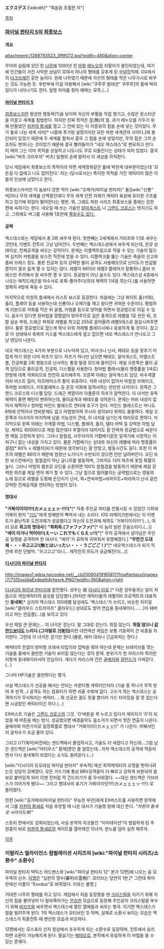 '''エクスデス''' ''Exdeath''[* "죽음을 초월한 자"]

[[목차]]

=== [[파이널 판타지 5]]의 [[최종보스]] ===
==== 개요 ====
attachment:/1288793523_3fftf072.jpg?width=480&align=center

무아의 삼림에 있던 한 [[나무]]에 1000년 전 [[마왕]] [[에누오]]의 지팡이가 봉인되었는데, 여기에 인간들이 가진 사악한 상념이 모여서 하나의 형태를 갖추게 된 상념집적체. OG에서의 [[다크브레인]] 같은 놈이다. 원래 나무였기 때문에 자신의 형태를 작은 나무가시로 바꾸는 것도 가능한 듯. 후반부에 이걸 이용해서 [wiki:"쿠루루 발데션" 쿠루루]의 몸에 박혀 있다가 나타나기도 한다. 일명 자아를 찾아 헤메는 묘목.(…)

==== [[파이널 판타지 5]] ====
[[최종보스]]지만 왕성한 행동력(?)을 보이며 자신의 부활을 직접 챙기고, 수많은 몬스터군을 이끌고 세계를 침범한다. 하지만 진짜 목적은 [[무]](無)의 힘. 과거 에누오를 가두기 위해 만들었던 [[차원의 틈새]]를 열고 그 안에 있는 이 미증유의 힘을 손에 넣는 것이었다. 무가 둘로 나뉜 세계 사이[* 나중에 추가된 설정이지만 모든 파판 세계관의 사이다.]에 봉인되어 있었기 때문에 두 세계를 합쳐서 결국 그 힘을 손에 넣었지만, 무의 힘은 그의 손조차도 벗어나는 것이었기 때문에 결국 빨려들어가 "네오 엑스데스"로 변모하고 만다. 이 때의 그는 이미 목적을 상실하고 너도나도 무로 되돌린다는 상태가 되어 있었다. 결국 [wiki:"버츠 크라우저" 버츠] 일행의 손에 발려서 이 세상을 하직한다.

당시 게임에서 최종보스의 목적이라 하면 세계정복같은 틀에 박힌게 대부분이었는데 '모든걸 다 없애고 나도 없어진다.' 라는 (당시로서는) 특이한 목적을 가진 캐릭터라 많은 이들의 인상에 남았다고 한다.

최종보스라지만 이 놈보다 강한 적이 [wiki:"오메가(파이널 판타지)" 둘][wiki:"신룡" 씩]이나 무의 세계를 산책중인데다 무의 세계 던전 자체가 캐릭터 육성에 유리한 구조를 하고 있기에 위엄이 떨어진다는 평판. 뭐, 그래도 파판 시리즈 최종보스들 중에는 강한 편에 속하기는 한다. 네오일 때 쓰는 기술인 [[알마게스트]] 나 [[그랜드 크로스]]는 멋지기도 하고. 그외에도 버그를 사용해 1초만에 [https://www.youtube.com/watch?v=4slPvEYkx4s 죽일수도 있다.]

==== 공략 ====
엑스데스와는 게임에서 총 3회 싸우게 된다. 첫번째는 2세계에서 가라프와 1:1로 싸우는 것인데, 이벤트 전투라 그냥 넘어간다. 두번째는 엑스데스성에서 싸우게 되는데, 온갖 상태이상, 전체공격을 써오는 강적이다. 문제는 리플렉트링으로 막을 수 있는 기술이 많으며 심지어 카벙클을 보스전 직전에 얻을 수 있다. 리플렉크를 뚫는 기술은 죽음의 선고와 좀비 브레스 정도. 물론 진공파 등의 강력한 물리 공격도 사용해오므로 난이도가 반감될 뿐이지 결코 쉽게 깰 수 있지는 않다. 레벨이 66이라 레벨3 플레어가 잘통하니 좀비 브레스만 주의해서 잘 싸우면 깰 수 있다. 정공법이 아닌 꼼수도 있다. 엑스데스성 4층에서 나오는 매직드래곤을 마수사로 포획-풀어주다(최대 체력의 1/4을 깎는다.)를 사용하면 정확히 4방에 죽일 수 있다.

마지막으로 차원의 틈새에서 라스트 보스로 등장한다. 처음에는 그냥 화이트 홀(석화), 홀리, 플레어 등을 사용하는데 신룡이나 오메가를 깨고 왔다면 귀여운 수준이다. 평범하게 리본으로 석화를 막은 뒤 골렘, 카벙클 등으로 방어를 하면서 정공법으로 이길 수 있다. 꼼수가 있다면 청마법을 얄짤없이 맞아주므로 검은 충격으로 레벨을 1로 만든 뒤, 조합 삼손 파워, 드래곤 파워로 레벨을 최고값 255로 끌어올려 레벨5데스로 끔살시켜주면 된다. 물론 정공법으로 잡는게 워낙 쉬워 저레벨 플레이시에나 응용하게 될 것이다. 참고로 이 상태에서 축복의 키스를 엑스데스에게 걸고 잡으면 네오 엑스데스가 안나오고 그냥 엔딩이 나온다.

네오 엑스데스는 4가지 부분으로 나누어져 있고, 버서크나 난사, 메테오 등을 맞추기 어렵게 하기 위한 더미 파츠가 있다. 파츠가 하나만 남으면 메테오, 알마게스트, 마엘스트롬, 진공파를 2회 행동으로 난사하는 통칭 발광 모드에 들어간다. 제일 오른쪽은 물리 공격 담당으로 물리공격, 진공파, 디스펠을 사용한다. 청마법 플래시(물리 명중률을 1/4로) 한방에 대폭 약화되므로 천천히 요리해주자. 오른쪽 아래는 알마게스트 담당. 마수계열이라 비스트 킬러, 아르테미스의 활이 유효하다. 석화 내성이 없어서 마법검 브레이크, 흑마법 브레이크, 카토블레파스 등 온갖 석화에 일격사하는 만만한 녀석이다. 왼쪽은 그랜드 크로스와 디스펠 담당. 드래곤 계열이라 아폴론의 하프가 잘먹힌다. 이 녀석만 유독 체력이 줄면 패턴이 변화하는데, 물리공격과 메테오를 섞어온다. 문제는 마비 내성이 없어서 채찍이나 청마법 마인드 블래스트 연타에 호구가 된다. 마인드 블래스트는 마나도 6밖에 안먹어서 연비문제도 없고 마법방어력 무시라 생각보다 위력도 쏠쏠하다. 제일 오른쪽과 이녀석이 마지막에 남을 가능성이 큰데, 이 녀석을 남기는게 여러모로 편하다. 마지막으로 왼쪽 아래는 가계열 마법, 디스펠, 플레어, 홀리, 델타 어택 등 강력한 마법 담당. 체력도 60000으로 제일 많은데다 후열이라 대미지도 잘 안박혀 정공법으로 싸운다면 제일 고전하게 된다. 그러나 참철검, 사무라이의 거합베기같은 일격기에 사망하는 어처구니 없는 내성을 가지고 있다. 물론 거합베기는 상대와 자신의 레벨에 따라 명중률이 결정[* 80% ± 레벨차]되기 때문에 생각보다는 잘 안맞고, 발동시간도 길다. 또한 이 파츠의 레벨은 86이기 때문에 엄청난 노가다가 수반되지 않으면 턴만 날려버린다. 오딘 또한 보스전에서는 참철검이 아닌 궁니르를 발동하며, 그마저도 더미 파츠에 꽃힐 확률이 높다. 그러나 마법의 램프로 오딘을 소환하면 100% 참철검을 발동하기 때문에 제일 강력한 파츠를 제일 먼저 제거 할 수 있다. 그냥 힘으로 밀어붙이는 공략법으로는 영웅의 노래 등으로 레벨을 도핑해 돈던지기 난사, 퀵+연속마법+바하무트+따라하기 난사 같은 강력한 전체공격을 연타하는 방법이 있다. 

==== 명대사 ====
'''"거북이이이!!!!(カメェェェッ-!!!!)"'''[* 작중 주인공 파티를 전멸시킬 수 있었던 기회에 거북이 현자 "[[기드]]"에게 방해받아 빡쳐서 내는 소리다. IOS 리메이크판에서는 이 이벤트가 끝난직후 도전과제가 성공했다고 하는데 도전과제 제목도 '거북이이이!!!!'(...), 여러 모로 '''최고의 명대사'''!]
'''"화화화.(ファファファ)"'''[* 이 놈의 일반 웃음소리다.(…)]
'''"에이 이거나 먹어라!!(えーい これでもくらえっ!!)"'''[* 무의 공격에서 살아남은 주인공 일행을 공격하며 한 대사다. "에이"가 묘하게 귀여워서 유명해졌다.]
'''"무란건 도대체・・・우고고고!(無とはいったい・・・うごごご！)"'''[* 네오엑스데스가 되기 직전에 외친 단발마. "우고고고"라니... 제작진의 의도가 궁금해진다(...)]
==== [[디시디아 파이널 판타지]] ====
http://images1.wikia.nocookie.net/__cb20090419165817/finalfantasy/images/7/71/DissidiaExdeathArtwork.PNG?width=360&align=right

[[디시디아 파이널 판타지]]에 참전했다. 성우는 故 [[이시다 타로]].[* 다른 성우들과는 달리 처음으로 게임캐릭터의 음성을 담당했다.]하지만 캐릭터들의 레벨100 프로젝트의 대표적인 '''동네북'''[* 심지어 엑스데스 100레벨 달성에도 '엑스데스'가 쓰이고, 비슷한 처지일 [wiki:"클라우드 스트라이프" 클라우드] 상대로도 방어 연습용 동네북이다…….]이 돼버리고 마는 안습함(…)을 보이고 있다

우선 제일 큰 문제는... 이 녀석은 걷는다. 말 그대로 걷는다. 뛰질 않는다. '''뛰질 않으니 [[갈란드]]보다도 느리다.(그야말로 [[거북이]])'''이런 대전액션 게임은 보통 기동력이 큰 비중을 차지한다. 그런데 이 녀석은 걷기만 한다.(물론, 에어 대쉬나 긴급회피는 한다.)

캐릭터의 컨셉이 방어형 프래셔 타입이라 압박을 줘야 하는데 문제는 브레이브를 깎는 기술들 중에서 쓸만한 기술이 보이질 않는다는 것이 문제. 분위기가 한 카리스마 하지만 이렇게 동네북이라서야 안습이다. 게다가 카리스마 건은 [[골베자]]와 [[갈란드]]가 가져갔다.(…)

그나마 HP기술은 쓸만하다는 평가.

사실 엑스데스가 선공을 해서는 안되는 카운터형 캐릭터인지라 (기술 중 하나가 무적 방어 후 반격...) 공격도 하는 컴퓨터가 하면 쉬울 수밖에 없다. 고수가 하는 엑스데스는 공격하기가 무서워지는 캐릭터. ...뭐 선공은 꿈도 못꿀 뿐더러 가드 타이밍을 잘 못 잡는다면 시궁창인 캐릭터이긴 하다.(…)

EX버스트 기술은 [[그랜드 크로스]]의 그것. 'O'버튼을 꾹 누르고 있다가 게이지가 '0'이 되었을 때 버튼을 떼는 방식. 성공했으면 배경음악도 음소거가 되면서 멋진 연출이 나온다. 골베자와 마찬가지로 일정확률로 명대사 "거북이이!(カメェェ!)" 가 나온다. 어째서인지 글자수가 조금 줄어 있다.

그리고 UT(북미)버전에는 샌드백에서 졸업하시고, 기술도 더 세졌다고 하는데...그럼 남은 샌드백은 [wiki:"마티우스" 황제]뿐인 줄 알았는데...차차 엑스데스의 공격에 적응되면서 다시 동네북이 되었다는 소식도 들려온다.(…)

[wiki:"디시디아 듀오데심 파이널 판타지" 후속작] 에선 최약캐릭터의 오명을 벗어나려는듯 상당히 강해졌다. 모든 가드기에 통상 BRV공격들이 더 빠르고 강하게 보완되어 콤보로 붙어있게 되어 이젠 전처럼 막 건드리기가 좀 무서워졌다. ~~대신 샌드백은 가브라스가 이어가게 됐다~~ 그리고 명대사의 표기가 거북이이잇!!!!(カメェェェッ-!!!!) 로 돌아왔다.

한편 [wiki:"길가메쉬(파이널 판타지)" 무능한 부관]에게 EX버스트를 사용하면 원작에서 그를 [[차원의 틈새]]로 처음 추방할 때 나온 대사가 기술명 창에 대신 뜬다. ''"차원의 틈새로 사라지도록!"''

스토리 면에서도 강화되었는데, 사실 본작의 자코들인 "이미테이션"이 범람하게 된 주 원흉이 바로 [[차원의 틈새]]로의 게이트를 열어제낀 이녀석. 분노를 담아 실컷 패주자.

[[각주]]

=== 이발리스 얼라이언스 컴필레이션 시리즈의 [wiki:"파이널 판타지 시리즈/소환수" 소환수] ===
파이널 판타지 택틱스 어드밴스와 [wiki:"파이널 판타지 12" 본가 12편]에 나오는 움 모우족의 신수. [[이명]]은 "심판의 영수(審判の霊樹)". 모티브는 당연히 1번.[* 그런데 북미판에선 이름이 "Exodus"로 바뀌었다. 이유는 불명.]

거대한 나무의 형태를 하고 있다. 게임에서 처음 등장했을 땐 [[크리스털]]을 지키기 위해 자신의 힘을 불어넣어 다 말라죽어가는 [[안습]]한 모습으로 등장해 주인공이 크리스털을 부수기 위해 [[바브즈]]와 싸우면서 엑스데스에 열린 열매들과 싸우는 형국. 이기면 엑스데스가 힘을 빌려주게 된다. 
1의 엑스데스가 모티브인 듯 하며, 실제로 소환시 보이는 모습은 엑스데스가 최종전투 때 변신한 모습과 비슷하다.

12편에서는 모스포라 산지 정상에서 조우하게 되는 소환수로 등장하며, 전투에서 승리하면 소환이 가능해지게 된다. 필살기는 [[메테오]]로, 본작에서 유일하게 이 마법을 쓸 수 있는 존재다.
